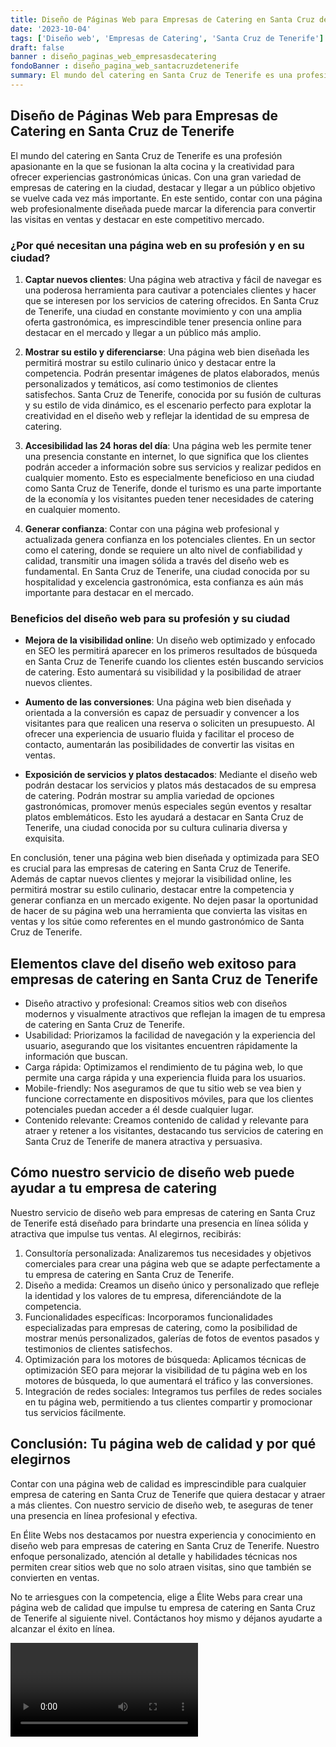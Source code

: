 ```yaml
---
title: Diseño de Páginas Web para Empresas de Catering en Santa Cruz de Tenerife
date: '2023-10-04'
tags: ['Diseño web', 'Empresas de Catering', 'Santa Cruz de Tenerife']
draft: false
banner : diseño_paginas_web_empresasdecatering
fondoBanner : diseño_pagina_web_santacruzdetenerife
summary: El mundo del catering en Santa Cruz de Tenerife es una profesión apasionante en la que se fusionan la alta cocina y la creatividad para ofrecer experiencias gastronómicas únicas. Con una gran variedad de empresas de catering en la ciudad, destacar y llegar a un público objetivo se vuelve cada vez más importante. En este sentido, contar con una página web profesionalmente diseñada puede marcar la diferencia para convertir las visitas en ventas y destacar en este competitivo mercado.
---
```


## Diseño de Páginas Web para Empresas de Catering en Santa Cruz de Tenerife

El mundo del catering en Santa Cruz de Tenerife es una profesión apasionante en la que se fusionan la alta cocina y la creatividad para ofrecer experiencias gastronómicas únicas. Con una gran variedad de empresas de catering en la ciudad, destacar y llegar a un público objetivo se vuelve cada vez más importante. En este sentido, contar con una página web profesionalmente diseñada puede marcar la diferencia para convertir las visitas en ventas y destacar en este competitivo mercado.

### ¿Por qué necesitan una página web en su profesión y en su ciudad?

1. **Captar nuevos clientes**: Una página web atractiva y fácil de navegar es una poderosa herramienta para cautivar a potenciales clientes y hacer que se interesen por los servicios de catering ofrecidos. En Santa Cruz de Tenerife, una ciudad en constante movimiento y con una amplia oferta gastronómica, es imprescindible tener presencia online para destacar en el mercado y llegar a un público más amplio.

2. **Mostrar su estilo y diferenciarse**: Una página web bien diseñada les permitirá mostrar su estilo culinario único y destacar entre la competencia. Podrán presentar imágenes de platos elaborados, menús personalizados y temáticos, así como testimonios de clientes satisfechos. Santa Cruz de Tenerife, conocida por su fusión de culturas y su estilo de vida dinámico, es el escenario perfecto para explotar la creatividad en el diseño web y reflejar la identidad de su empresa de catering.

3. **Accesibilidad las 24 horas del día**: Una página web les permite tener una presencia constante en internet, lo que significa que los clientes podrán acceder a información sobre sus servicios y realizar pedidos en cualquier momento. Esto es especialmente beneficioso en una ciudad como Santa Cruz de Tenerife, donde el turismo es una parte importante de la economía y los visitantes pueden tener necesidades de catering en cualquier momento.

4. **Generar confianza**: Contar con una página web profesional y actualizada genera confianza en los potenciales clientes. En un sector como el catering, donde se requiere un alto nivel de confiabilidad y calidad, transmitir una imagen sólida a través del diseño web es fundamental. En Santa Cruz de Tenerife, una ciudad conocida por su hospitalidad y excelencia gastronómica, esta confianza es aún más importante para destacar en el mercado.

### Beneficios del diseño web para su profesión y su ciudad

- **Mejora de la visibilidad online**: Un diseño web optimizado y enfocado en SEO les permitirá aparecer en los primeros resultados de búsqueda en Santa Cruz de Tenerife cuando los clientes estén buscando servicios de catering. Esto aumentará su visibilidad y la posibilidad de atraer nuevos clientes.

- **Aumento de las conversiones**: Una página web bien diseñada y orientada a la conversión es capaz de persuadir y convencer a los visitantes para que realicen una reserva o soliciten un presupuesto. Al ofrecer una experiencia de usuario fluida y facilitar el proceso de contacto, aumentarán las posibilidades de convertir las visitas en ventas.

- **Exposición de servicios y platos destacados**: Mediante el diseño web podrán destacar los servicios y platos más destacados de su empresa de catering. Podrán mostrar su amplia variedad de opciones gastronómicas, promover menús especiales según eventos y resaltar platos emblemáticos. Esto les ayudará a destacar en Santa Cruz de Tenerife, una ciudad conocida por su cultura culinaria diversa y exquisita.

En conclusión, tener una página web bien diseñada y optimizada para SEO es crucial para las empresas de catering en Santa Cruz de Tenerife. Además de captar nuevos clientes y mejorar la visibilidad online, les permitirá mostrar su estilo culinario, destacar entre la competencia y generar confianza en un mercado exigente. No dejen pasar la oportunidad de hacer de su página web una herramienta que convierta las visitas en ventas y los sitúe como referentes en el mundo gastronómico de Santa Cruz de Tenerife.

<GifSeo />

<Cta />

## Elementos clave del diseño web exitoso para empresas de catering en Santa Cruz de Tenerife

- Diseño atractivo y profesional: Creamos sitios web con diseños modernos y visualmente atractivos que reflejan la imagen de tu empresa de catering en Santa Cruz de Tenerife.
- Usabilidad: Priorizamos la facilidad de navegación y la experiencia del usuario, asegurando que los visitantes encuentren rápidamente la información que buscan.
- Carga rápida: Optimizamos el rendimiento de tu página web, lo que permite una carga rápida y una experiencia fluida para los usuarios.
- Mobile-friendly: Nos aseguramos de que tu sitio web se vea bien y funcione correctamente en dispositivos móviles, para que los clientes potenciales puedan acceder a él desde cualquier lugar.
- Contenido relevante: Creamos contenido de calidad y relevante para atraer y retener a los visitantes, destacando tus servicios de catering en Santa Cruz de Tenerife de manera atractiva y persuasiva.

## Cómo nuestro servicio de diseño web puede ayudar a tu empresa de catering

Nuestro servicio de diseño web para empresas de catering en Santa Cruz de Tenerife está diseñado para brindarte una presencia en línea sólida y atractiva que impulse tus ventas. Al elegirnos, recibirás:

1. Consultoría personalizada: Analizaremos tus necesidades y objetivos comerciales para crear una página web que se adapte perfectamente a tu empresa de catering en Santa Cruz de Tenerife.
2. Diseño a medida: Creamos un diseño único y personalizado que refleje la identidad y los valores de tu empresa, diferenciándote de la competencia.
3. Funcionalidades específicas: Incorporamos funcionalidades especializadas para empresas de catering, como la posibilidad de mostrar menús personalizados, galerías de fotos de eventos pasados y testimonios de clientes satisfechos.
4. Optimización para los motores de búsqueda: Aplicamos técnicas de optimización SEO para mejorar la visibilidad de tu página web en los motores de búsqueda, lo que aumentará el tráfico y las conversiones.
5. Integración de redes sociales: Integramos tus perfiles de redes sociales en tu página web, permitiendo a tus clientes compartir y promocionar tus servicios fácilmente.

## Conclusión: Tu página web de calidad y por qué elegirnos

Contar con una página web de calidad es imprescindible para cualquier empresa de catering en Santa Cruz de Tenerife que quiera destacar y atraer a más clientes. Con nuestro servicio de diseño web, te aseguras de tener una presencia en línea profesional y efectiva.

En Élite Webs nos destacamos por nuestra experiencia y conocimiento en diseño web para empresas de catering en Santa Cruz de Tenerife. Nuestro enfoque personalizado, atención al detalle y habilidades técnicas nos permiten crear sitios web que no solo atraen visitas, sino que también se convierten en ventas.

No te arriesgues con la competencia, elige a Élite Webs para crear una página web de calidad que impulse tu empresa de catering en Santa Cruz de Tenerife al siguiente nivel. Contáctanos hoy mismo y déjanos ayudarte a alcanzar el éxito en línea.

<Video />

<CtaBot job='Empresas de Catering' city='Santa Cruz de Tenerife'/>

<Gmaps query='Santa Cruz de Tenerife+españa+maps' />